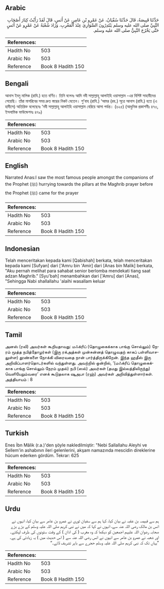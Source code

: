 ## Arabic


<div dir="rtl" lang="ar" style={{fontSize:'larger',backgroundColor:'#f8f9fa',padding:20}}>
حَدَّثَنَا قَبِيصَةُ، قَالَ حَدَّثَنَا سُفْيَانُ، عَنْ عَمْرِو بْنِ عَامِرٍ، عَنْ أَنَسٍ، قَالَ لَقَدْ رَأَيْتُ كِبَارَ أَصْحَابِ النَّبِيِّ صلى الله عليه وسلم يَبْتَدِرُونَ السَّوَارِيَ عِنْدَ الْمَغْرِبِ‏.‏ وَزَادَ شُعْبَةُ عَنْ عَمْرٍو عَنْ أَنَسٍ حَتَّى يَخْرُجَ النَّبِيُّ صلى الله عليه وسلم‏.‏
</div>
<div style={{backgroundColor:'#f8f9fa',padding:20, marginBottom: 10}}><table> <thead> <tr> <th>References:</th> <th></th> </tr> </thead> <tbody><tr><td>Hadith No</td><td>503</td></tr><tr><td>Arabic No</td><td>503</td></tr><tr><td>Reference</td><td>Book 8 Hadith 150</td></tr></tbody></table></div>

## Bengali


<div dir="ltr" lang="bn" style={{fontSize:'larger',backgroundColor:'#f8f9fa',padding:20}}>
আনাস ইবনু মালিক (রাযি.) হতে বর্ণিত। তিনি বলেনঃ আমি নবী সাল্লাল্লাহু আলাইহি ওয়াসাল্লাম -এর বিশিষ্ট সাহাবীদের পেয়েছি। তাঁরা মাগরিবের সময় দ্রুত স্তম্ভের নিকট যেতেন। শু’বাহ (রাযি.) ‘আমর (রহ.) সূত্রে আনাস (রাযি.) হতে (এ হাদীসে) অতিরিক্ত বলেছেনঃ ‘নবী সাল্লাল্লাহু আলাইহি ওয়াসাল্লাম বেরিয়ে আসা পর্যন্ত। (৬২৫) (আধুনিক প্রকাশনীঃ ৪৭৩, ইসলামিক ফাউন্ডেশনঃ ৪৭৯)
</div>
<div style={{backgroundColor:'#f8f9fa',padding:20, marginBottom: 10}}><table> <thead> <tr> <th>References:</th> <th></th> </tr> </thead> <tbody><tr><td>Hadith No</td><td>503</td></tr><tr><td>Arabic No</td><td>503</td></tr><tr><td>Reference</td><td>Book 8 Hadith 150</td></tr></tbody></table></div>

## English


<div dir="ltr" lang="en" style={{fontSize:'larger',backgroundColor:'#f8f9fa',padding:20}}>
Narrated Anas:I saw the most famous people amongst the companions of the Prophet (ﷺ) hurrying towards the pillars at the Maghrib prayer before the Prophet (ﷺ) came for the prayer
</div>
<div style={{backgroundColor:'#f8f9fa',padding:20, marginBottom: 10}}><table> <thead> <tr> <th>References:</th> <th></th> </tr> </thead> <tbody><tr><td>Hadith No</td><td>503</td></tr><tr><td>Arabic No</td><td>503</td></tr><tr><td>Reference</td><td>Book 8 Hadith 150</td></tr></tbody></table></div>

## Indonesian


<div dir="ltr" lang="id" style={{fontSize:'larger',backgroundColor:'#f8f9fa',padding:20}}>
Telah menceritakan kepada kami [Qabishah] berkata, telah menceritakan kepada kami [Sufyan] dari ['Amru bin 'Amir] dari [Anas bin Malik] berkata, "Aku pernah melihat para sahabat senior berlomba mendekati tiang saat adzan Maghrib." [Syu'bah] menambahkan dari ['Amru] dari [Anas], "Sehingga Nabi shallallahu 'alaihi wasallam keluar
</div>
<div style={{backgroundColor:'#f8f9fa',padding:20, marginBottom: 10}}><table> <thead> <tr> <th>References:</th> <th></th> </tr> </thead> <tbody><tr><td>Hadith No</td><td>503</td></tr><tr><td>Arabic No</td><td>503</td></tr><tr><td>Reference</td><td>Book 8 Hadith 150</td></tr></tbody></table></div>

## Tamil


<div dir="ltr" lang="ta" style={{fontSize:'larger',backgroundColor:'#f8f9fa',padding:20}}>
அனஸ் (ரலி) அவர்கள் கூறியதாவது: மஃக்ரிப் (தொழுகைக்காக பாங்கு சொல்லும்) நேரம் மூத்த நபித்தோழர்கள் (இரு ரக்அத்கள் முன்சுன்னத் தொழுவதற் காகப் பள்ளிவாச-லுள்ள) தூண்களை நோக்கி விரைவதை நான் பார்த்திருக்கிறேன். இந்த ஹதீஸ் இரு அறிவிப்பாளர்தொடர்களில் வந்துள்ளது. அவற்றில் ஒன்றில், ‘(மஃக்ரிப் தொழுகைக்காக பாங்கு சொல்லும் நேரம் முதல்) நபி (ஸல்) அவர்கள் (தமது இல்லத்திலிருந்து) வெளியேறும்வரை’ எனக் கூடுதலாக ஷுஅபா (ரஹ்) அவர்கள் அறிவித்துள்ளார்கள். அத்தியாயம் : 8
</div>
<div style={{backgroundColor:'#f8f9fa',padding:20, marginBottom: 10}}><table> <thead> <tr> <th>References:</th> <th></th> </tr> </thead> <tbody><tr><td>Hadith No</td><td>503</td></tr><tr><td>Arabic No</td><td>503</td></tr><tr><td>Reference</td><td>Book 8 Hadith 150</td></tr></tbody></table></div>

## Turkish


<div dir="ltr" lang="tr" style={{fontSize:'larger',backgroundColor:'#f8f9fa',padding:20}}>
Enes İbn Mâlik (r.a.)'den şöyle nakledilmiştir: "Nebi Sallallahu Aleyhi ve Sellem'in ashabının ileri gelenlerini, akşam namazında mescidin direklerine hücum ederken gördüm. Tekrar: 625
</div>
<div style={{backgroundColor:'#f8f9fa',padding:20, marginBottom: 10}}><table> <thead> <tr> <th>References:</th> <th></th> </tr> </thead> <tbody><tr><td>Hadith No</td><td>503</td></tr><tr><td>Arabic No</td><td>503</td></tr><tr><td>Reference</td><td>Book 8 Hadith 150</td></tr></tbody></table></div>

## Urdu


<div dir="rtl" lang="ur" style={{fontSize:'larger',backgroundColor:'#f8f9fa',padding:20}}>
ہم سے قبیصہ بن عقبہ نے بیان کیا، کہا ہم سے سفیان ثوری نے عمرو بن عامر سے بیان کیا، انہوں نے انس بن مالک رضی اللہ عنہ سے، انہوں نے کہا کہ میں نے نبی کریم صلی اللہ علیہ وسلم کے بڑے بڑے صحابہ رضوان اللہ علیہم اجمعین کو دیکھا کہ وہ مغرب ( کی اذان ) کے وقت ستونوں کی طرف لپکتے۔ اور شعبہ نے عمرو بن عامر سے انہوں نے انس رضی اللہ عنہ سے ( اس حدیث میں ) یہ زیادتی کی ہے۔ ”یہاں تک کہ نبی کریم صلی اللہ علیہ وسلم حجرے سے باہر تشریف لاتے۔“
</div>
<div style={{backgroundColor:'#f8f9fa',padding:20, marginBottom: 10}}><table> <thead> <tr> <th>References:</th> <th></th> </tr> </thead> <tbody><tr><td>Hadith No</td><td>503</td></tr><tr><td>Arabic No</td><td>503</td></tr><tr><td>Reference</td><td>Book 8 Hadith 150</td></tr></tbody></table></div>